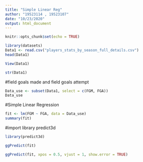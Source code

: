 ---
title: "Simple Linear Reg"
author: "19523114 , 19523107"
date: "10/23/2020"
output: html_document
---

```{r setup, include=FALSE}
knitr::opts_chunk$set(echo = TRUE)
```

```{r}
library(datasets)
Data1 <- read.csv("players_stats_by_season_full_details.csv")
head(Data1)
```

```{r}
View(Data1)
```


```{r}
str(Data1)
```

#field goals made and field goals attempt
```{r}
Data_use <- subset(Data1, select = c(FGM, FGA))
Data_use
```
#Simple Linear Regression
```{r}
fit <- lm(FGM ~ FGA, data = Data_use)
summary(fit)
```
#import library predict3d
```{r}
library(predict3d)
```

```{r}
ggPredict(fit)
```
```{r}
ggPredict(fit, xpos = 0.5, vjust = 1, show.error = TRUE)
```

